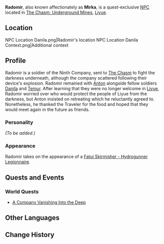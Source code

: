 {{Meta
<!-- Remove this template after adding the missing info -->
|missing_NPC_profile  = yes
}}
{{Character Infobox
|type             = Quest NPC
|image            = NPC Radomir.png
|region           = Liyue
|region2          = Snezhnaya
|affiliation      = Fatui
}}
'''Radomir''', also known affectionately as '''Mirka''', is a quest-exclusive [[NPC]] located in [[The Chasm/Underground Mines|The Chasm: Underground Mines]], [[Liyue]].

==Location==
<gallery hideaddbutton="true" captionalign="center">
NPC Location Danila.png|Radomir's location
NPC Location Danila Context.png|Additional context
</gallery>

==Profile==
<!-- detailed story/lore information goes here -->
Radomir is a soldier of the Ninth Company, sent to [[The Chasm]] to fight the darkness underneath, although the company scattered following their device's explosion. Radomir remained with [[Anton]] alongside fellow soldiers [[Danila]] and [[Temur]]. After learning that they were no longer welcome in [[Liyue]], Radomir worried over who would protect the people of Liyue from the darkness, but Anton insisted on retreating which he reluctantly agreed to. Nonetheless, he thanked the Traveler for the food and hoped that they would meet again in the future as friends.

===Personality===
''(To be added.)''

===Appearance===
Radomir takes on the appearance of a [[Fatui Skirmisher - Hydrogunner Legionnaire]].

==Quests and Events==
===World Quests===
*[[A Company Vanishing Into the Deep]]

==Other Languages==
{{Other Languages|default_hidden = 1
|en      = Radomir
|zhs     = 拉多米尔
|zhs_rm  = Lāduōmǐ'ěr
|zht     = 拉多米爾
|zht_rm  = Lāduōmǐ'ěr
|ja      = ラドミール
|ja_rm   = Radomiiru
|ko      = 라도미르
|ko_rm   = Radomireu
|es      = Radomir
|fr      = Radomir
|ru      = Радомир
|th      = Radomir
|vi      = Radomir
|de      = Radomir
|id      = Radomir
|pt      = Radomir
}}

==Change History==
{{Change History|2.6}}